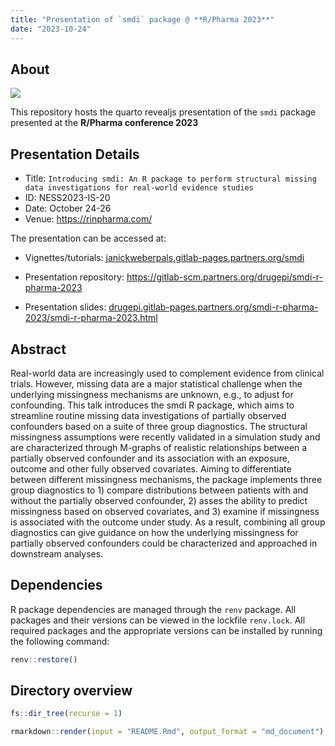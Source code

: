 ```yaml
---
title: "Presentation of `smdi` package @ **R/Pharma 2023**"
date: "2023-10-24"
---
```


## About

[![](r_pharma_logo.png)](https://rinpharma.com/)

This repository hosts the quarto revealjs presentation of the `smdi` package presented at the **R/Pharma conference 2023**

## Presentation Details

-   Title: `Introducing smdi: An R package to perform structural missing data investigations for real-world evidence studies`
-   ID: NESS2023-IS-20
-   Date: October 24-26
-   Venue: <https://rinpharma.com/>

The presentation can be accessed at:

-   Vignettes/tutorials: [janickweberpals.gitlab-pages.partners.org/smdi](https://janickweberpals.gitlab-pages.partners.org/smdi)

-   Presentation repository: <https://gitlab-scm.partners.org/drugepi/smdi-r-pharma-2023>

-   Presentation slides: [drugepi.gitlab-pages.partners.org/smdi-r-pharma-2023/smdi-r-pharma-2023.html](drugepi.gitlab-pages.partners.org/smdi-r-pharma-2023/smdi-r-pharma-2023.html#/title-slide)

## Abstract

Real-world data are increasingly used to complement evidence from clinical trials. However, missing data are a major statistical challenge when the underlying missingness mechanisms are unknown, e.g., to adjust for confounding. This talk introduces the smdi R package, which aims to streamline routine missing data investigations of partially observed confounders based on a suite of three group diagnostics. The structural missingness assumptions were recently validated in a simulation study and are characterized through M-graphs of realistic relationships between a partially observed confounder and its association with an exposure, outcome and other fully observed covariates. Aiming to differentiate between different missingness mechanisms, the package implements three group diagnostics to 1) compare distributions between patients with and without the partially observed confounder, 2) asses the ability to predict missingness based on observed covariates, and 3) examine if missingness is associated with the outcome under study. As a result, combining all group diagnostics can give guidance on how the underlying missingness for partially observed confounders could be characterized and approached in downstream analyses.

## Dependencies

R package dependencies are managed through the `renv` package. All packages and their versions can be viewed in the lockfile `renv.lock`. All required packages and the appropriate versions can be installed by running the following command:

```r
renv::restore()
```

## Directory overview

```r
fs::dir_tree(recurse = 1)
```

```r
rmarkdown::render(input = "README.Rmd", output_format = "md_document")
```
